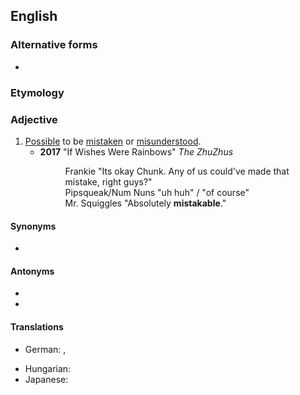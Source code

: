 ==English==

===Alternative forms===
* {{alter|en|mistakeable}}

===Etymology===
{{suffix|en|mistake|able}}

===Adjective===
{{en-adj}}

# [[possible|Possible]] to be [[mistake]]n or [[misunderstood]].
#*'''2017''' "If Wishes Were Rainbows" ''The ZhuZhus''
#*:Frankie "Its okay Chunk. Any of us could've made that mistake, right guys?"
#*:Pipsqueak/Num Nuns "uh huh" / "of course"
#*:Mr. Squiggles "Absolutely '''mistakable'''."

====Synonyms====
* {{l|en|confusing}}

====Antonyms====
* {{l|en|distinct}}
* {{l|en|clear}}

====Translations====
{{trans-top|possible to be mistaken or misunderstood}}
* German: {{t+|de|missverständlich}}, {{t+|de|verwirrend}}
{{trans-mid}}
* Hungarian: {{t+|hu|félreérthető}}
* Japanese: {{t+|ja|紛らわしい|tr=まぎらわしい, magirawashii|sc=Jpan}}
{{trans-bottom}}